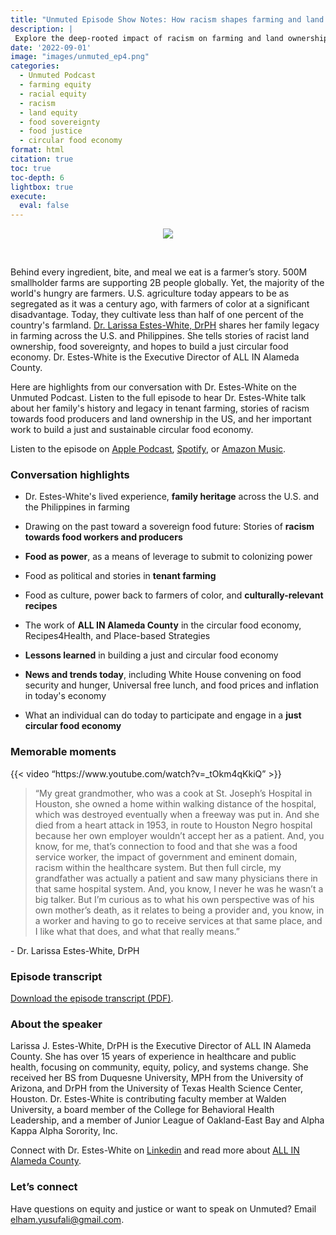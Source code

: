 ```yaml
---
title: "Unmuted Episode Show Notes: How racism shapes farming and land access in the U.S."
description: |
 Explore the deep-rooted impact of racism on farming and land ownership in the U.S. with Dr. Larissa Estes-White as she shares her family’s farming legacy, stories of food sovereignty, and her vision for a just circular food economy. Listen now on Apple Podcasts, Spotify, or Amazon Music.
date: '2022-09-01'
image: "images/unmuted_ep4.png"
categories:
  - Unmuted Podcast
  - farming equity
  - racial equity
  - racism
  - land equity
  - food sovereignty
  - food justice
  - circular food economy
format: html
citation: true
toc: true
toc-depth: 6
lightbox: true
execute:
  eval: false
---
```


<center>![](images/unmuted_ep4.png)</center>

<br>

Behind every ingredient, bite, and meal we eat is a farmer's story. 500M smallholder farms are supporting 2B people globally. Yet, the majority of the world\'s hungry are farmers. U.S. agriculture today appears to be as segregated as it was a century ago, with farmers of color at a significant disadvantage. Today, they cultivate less than half of one percent of the country\'s farmland. [[Dr. Larissa Estes-White, DrPH]{.underline}](https://www.linkedin.com/in/larissaesteswhite-drph) shares her family legacy in farming across the U.S. and Philippines. She tells stories of racist land ownership, food sovereignty, and hopes to build a just circular food economy. Dr. Estes-White is the Executive Director of ALL IN Alameda County.

Here are highlights from our conversation with Dr. Estes-White on the Unmuted Podcast. Listen to the full episode to hear Dr. Estes-White talk about her family\'s history and legacy in tenant farming, stories of racism towards food producers and land ownership in the US, and her important work to build a just and sustainable circular food economy.

Listen to the episode on [[Apple Podcast]{.underline}](https://apple.co/3zGHLZ7), [[Spotify]{.underline}](https://spoti.fi/3xXa4RP), or [[Amazon Music]{.underline}](https://amzn.to/3yiDOZf).

### Conversation highlights

-   Dr. Estes-White\'s lived experience, **family heritage** across the U.S. and the Philippines in farming

-   Drawing on the past toward a sovereign food future: Stories of **racism towards food workers and producers**

-   **Food as power**, as a means of leverage to submit to colonizing power

-   Food as political and stories in **tenant farming**

-   Food as culture, power back to farmers of color, and **culturally-relevant recipes**

-   The work of **ALL IN Alameda County** in the circular food economy, Recipes4Health, and Place-based Strategies

-   **Lessons learned** in building a just and circular food economy

-   **News and trends today**, including White House convening on food security and hunger, Universal free lunch, and food prices and inflation in today\'s economy

-   What an individual can do today to participate and engage in a **just circular food economy**

### Memorable moments

{{< video "https://www.youtube.com/watch?v=_tOkm4qKkiQ" >}}

> "My great grandmother, who was a cook at St. Joseph's Hospital in Houston, she owned a home within walking distance of the hospital, which was destroyed eventually when a freeway was put in. And she died from a heart attack in 1953, in route to Houston Negro hospital because her own employer wouldn't accept her as a patient. And, you know, for me, that's connection to food and that she was a food service worker, the impact of government and eminent domain, racism within the healthcare system. But then full circle, my grandfather was actually a patient and saw many physicians there in that same hospital system. And, you know, I never he was he wasn't a big talker. But I'm curious as to what his own perspective was of his own mother's death, as it relates to being a provider and, you know, in a worker and having to go to receive services at that same place, and I like what that does, and what that really means."

\- Dr. Larissa Estes-White, DrPH

### Episode transcript

[Download the episode transcript (PDF)](images/unmuted_ep4_transcript.pdf).

### About the speaker

Larissa J. Estes-White, DrPH is the Executive Director of ALL IN Alameda County. She has over 15 years of experience in healthcare and public health, focusing on community, equity, policy, and systems change. She received her BS from Duquesne University, MPH from the University of Arizona, and DrPH from the University of Texas Health Science Center, Houston. Dr. Estes-White is contributing faculty member at Walden University, a board member of the College for Behavioral Health Leadership, and a member of Junior League of Oakland-East Bay and Alpha Kappa Alpha Sorority, Inc.

Connect with Dr. Estes-White on [[Linkedin]{.underline}](https://www.linkedin.com/in/larissaesteswhite-drph) and read more about [[ALL IN Alameda County]{.underline}](https://allin.acgov.org/).

### Let's connect

Have questions on equity and justice or want to speak on Unmuted? Email [elham.yusufali\@gmail.com](mailto:elham.yusufali@gmail.com).
